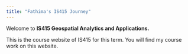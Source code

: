 ```yaml
---
title: "Fathima's IS415 Journey"
---
```


Welcome to **IS415 Geospatial Analytics and Applications.**

This is the course website of IS415 for this term. You will find my course work on this website.

